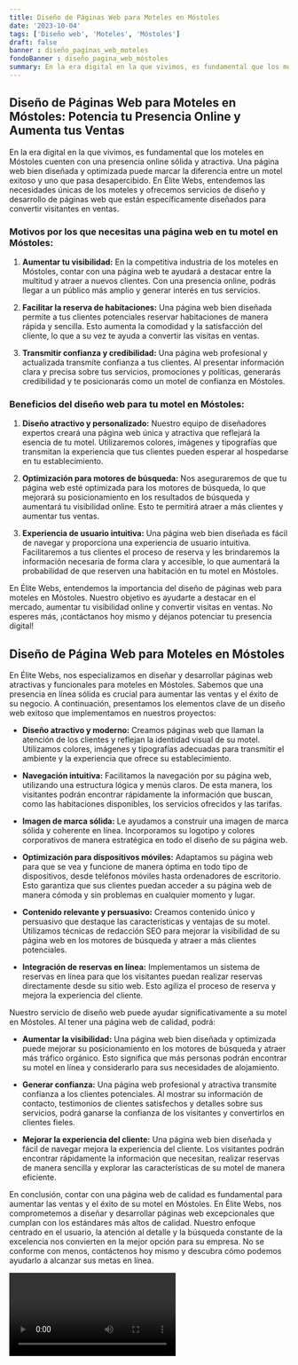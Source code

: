 ```yaml
---
title: Diseño de Páginas Web para Moteles en Móstoles
date: '2023-10-04'
tags: ['Diseño web', 'Moteles', 'Móstoles']
draft: false
banner : diseño_paginas_web_moteles
fondoBanner : diseño_pagina_web_móstoles
summary: En la era digital en la que vivimos, es fundamental que los moteles en Móstoles cuenten con una presencia online sólida y atractiva. Una página web bien diseñada y optimizada puede marcar la diferencia entre un motel exitoso y uno que pasa desapercibido. En Élite Webs, entendemos las necesidades únicas de los moteles y ofrecemos servicios de diseño y desarrollo de páginas web que están específicamente diseñados para convertir visitantes en ventas. 
---
```


## Diseño de Páginas Web para Moteles en Móstoles: Potencia tu Presencia Online y Aumenta tus Ventas

En la era digital en la que vivimos, es fundamental que los moteles en Móstoles cuenten con una presencia online sólida y atractiva. Una página web bien diseñada y optimizada puede marcar la diferencia entre un motel exitoso y uno que pasa desapercibido. En Élite Webs, entendemos las necesidades únicas de los moteles y ofrecemos servicios de diseño y desarrollo de páginas web que están específicamente diseñados para convertir visitantes en ventas. 

### Motivos por los que necesitas una página web en tu motel en Móstoles:

1. **Aumentar tu visibilidad:** En la competitiva industria de los moteles en Móstoles, contar con una página web te ayudará a destacar entre la multitud y atraer a nuevos clientes. Con una presencia online, podrás llegar a un público más amplio y generar interés en tus servicios.

2. **Facilitar la reserva de habitaciones:** Una página web bien diseñada permite a tus clientes potenciales reservar habitaciones de manera rápida y sencilla. Esto aumenta la comodidad y la satisfacción del cliente, lo que a su vez te ayuda a convertir las visitas en ventas.

3. **Transmitir confianza y credibilidad:** Una página web profesional y actualizada transmite confianza a tus clientes. Al presentar información clara y precisa sobre tus servicios, promociones y políticas, generarás credibilidad y te posicionarás como un motel de confianza en Móstoles.

### Beneficios del diseño web para tu motel en Móstoles:

1. **Diseño atractivo y personalizado:** Nuestro equipo de diseñadores expertos creará una página web única y atractiva que reflejará la esencia de tu motel. Utilizaremos colores, imágenes y tipografías que transmitan la experiencia que tus clientes pueden esperar al hospedarse en tu establecimiento.

2. **Optimización para motores de búsqueda:** Nos aseguraremos de que tu página web esté optimizada para los motores de búsqueda, lo que mejorará su posicionamiento en los resultados de búsqueda y aumentará tu visibilidad online. Esto te permitirá atraer a más clientes y aumentar tus ventas.

3. **Experiencia de usuario intuitiva:** Una página web bien diseñada es fácil de navegar y proporciona una experiencia de usuario intuitiva. Facilitaremos a tus clientes el proceso de reserva y les brindaremos la información necesaria de forma clara y accesible, lo que aumentará la probabilidad de que reserven una habitación en tu motel en Móstoles.

En Élite Webs, entendemos la importancia del diseño de páginas web para moteles en Móstoles. Nuestro objetivo es ayudarte a destacar en el mercado, aumentar tu visibilidad online y convertir visitas en ventas. No esperes más, ¡contáctanos hoy mismo y déjanos potenciar tu presencia digital!

<GifSeo />

<Cta />

## Diseño de Página Web para Moteles en Móstoles

En Élite Webs, nos especializamos en diseñar y desarrollar páginas web atractivas y funcionales para moteles en Móstoles. Sabemos que una presencia en línea sólida es crucial para aumentar las ventas y el éxito de su negocio. A continuación, presentamos los elementos clave de un diseño web exitoso que implementamos en nuestros proyectos:

- **Diseño atractivo y moderno:** Creamos páginas web que llaman la atención de los clientes y reflejan la identidad visual de su motel. Utilizamos colores, imágenes y tipografías adecuadas para transmitir el ambiente y la experiencia que ofrece su establecimiento.

- **Navegación intuitiva:** Facilitamos la navegación por su página web, utilizando una estructura lógica y menús claros. De esta manera, los visitantes podrán encontrar rápidamente la información que buscan, como las habitaciones disponibles, los servicios ofrecidos y las tarifas.

- **Imagen de marca sólida:** Le ayudamos a construir una imagen de marca sólida y coherente en línea. Incorporamos su logotipo y colores corporativos de manera estratégica en todo el diseño de su página web.

- **Optimización para dispositivos móviles:** Adaptamos su página web para que se vea y funcione de manera óptima en todo tipo de dispositivos, desde teléfonos móviles hasta ordenadores de escritorio. Esto garantiza que sus clientes puedan acceder a su página web de manera cómoda y sin problemas en cualquier momento y lugar.

- **Contenido relevante y persuasivo:** Creamos contenido único y persuasivo que destaque las características y ventajas de su motel. Utilizamos técnicas de redacción SEO para mejorar la visibilidad de su página web en los motores de búsqueda y atraer a más clientes potenciales.

- **Integración de reservas en línea:** Implementamos un sistema de reservas en línea para que los visitantes puedan realizar reservas directamente desde su sitio web. Esto agiliza el proceso de reserva y mejora la experiencia del cliente.

Nuestro servicio de diseño web puede ayudar significativamente a su motel en Móstoles. Al tener una página web de calidad, podrá:

- **Aumentar la visibilidad:** Una página web bien diseñada y optimizada puede mejorar su posicionamiento en los motores de búsqueda y atraer más tráfico orgánico. Esto significa que más personas podrán encontrar su motel en línea y considerarlo para sus necesidades de alojamiento.

- **Generar confianza:** Una página web profesional y atractiva transmite confianza a los clientes potenciales. Al mostrar su información de contacto, testimonios de clientes satisfechos y detalles sobre sus servicios, podrá ganarse la confianza de los visitantes y convertirlos en clientes fieles.

- **Mejorar la experiencia del cliente:** Una página web bien diseñada y fácil de navegar mejora la experiencia del cliente. Los visitantes podrán encontrar rápidamente la información que necesitan, realizar reservas de manera sencilla y explorar las características de su motel de manera eficiente.

En conclusión, contar con una página web de calidad es fundamental para aumentar las ventas y el éxito de su motel en Móstoles. En Élite Webs, nos comprometemos a diseñar y desarrollar páginas web excepcionales que cumplan con los estándares más altos de calidad. Nuestro enfoque centrado en el usuario, la atención al detalle y la búsqueda constante de la excelencia nos convierten en la mejor opción para su empresa. No se conforme con menos, contáctenos hoy mismo y descubra cómo podemos ayudarlo a alcanzar sus metas en línea.

<Video />

<CtaBot job='Moteles' city='Móstoles'/>

<Gmaps query='Móstoles+españa+maps' />
